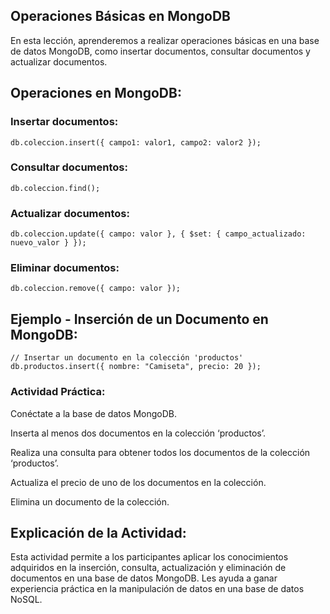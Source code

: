 ## Operaciones Básicas en MongoDB

En esta lección, aprenderemos a realizar operaciones básicas en una base de datos MongoDB, como insertar documentos, consultar documentos y actualizar documentos.

## Operaciones en MongoDB:

### Insertar documentos: 
```nosql
db.coleccion.insert({ campo1: valor1, campo2: valor2 });
```
### Consultar documentos: 
```nosql
db.coleccion.find();
```
### Actualizar documentos: 
```nosql
db.coleccion.update({ campo: valor }, { $set: { campo_actualizado: nuevo_valor } });
```
### Eliminar documentos: 
```nosql
db.coleccion.remove({ campo: valor });
```
## Ejemplo - Inserción de un Documento en MongoDB:

```nosql	
// Insertar un documento en la colección 'productos'
db.productos.insert({ nombre: "Camiseta", precio: 20 });
```

:::{.callout-important}
### Actividad Práctica:

Conéctate a la base de datos MongoDB.

Inserta al menos dos documentos en la colección 'productos'.

Realiza una consulta para obtener todos los documentos de la colección 'productos'.

Actualiza el precio de uno de los documentos en la colección.

Elimina un documento de la colección.
:::

## Explicación de la Actividad:

Esta actividad permite a los participantes aplicar los conocimientos adquiridos en la inserción, consulta, actualización y eliminación de documentos en una base de datos MongoDB. Les ayuda a ganar experiencia práctica en la manipulación de datos en una base de datos NoSQL.